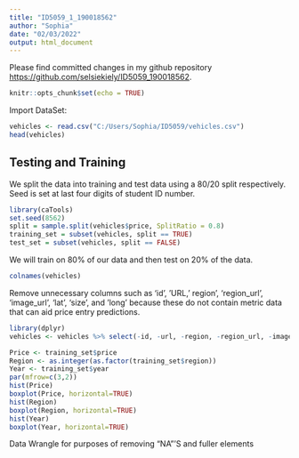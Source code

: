 ```yaml
---
title: "ID5059_1_190018562"
author: "Sophia"
date: "02/03/2022"
output: html_document
---
```

Please find committed changes in my github repository <https://github.com/selsiekiely/ID5059_190018562>.

```r
knitr::opts_chunk$set(echo = TRUE)
```

Import DataSet:

```r
vehicles <- read.csv("C:/Users/Sophia/ID5059/vehicles.csv")
head(vehicles)
```

## Testing and Training

We split the data into training and test data using a 80/20 split respectively. Seed is set at last
four digits of student ID number.

```r
library(caTools)
set.seed(8562)
split = sample.split(vehicles$price, SplitRatio = 0.8)
training_set = subset(vehicles, split == TRUE)
test_set = subset(vehicles, split == FALSE)
```

We will train on 80% of our data and then test on 20% of the data.

```r
colnames(vehicles)
```

Remove unnecessary columns such as ‘id’, ’URL,’ region’, ‘region_url’, ‘image_url’, ‘lat’, ‘size’, and ’long’ because these do not contain metric data that can aid price entry predictions.

```r
library(dplyr)
vehicles <- vehicles %>% select(-id, -url, -region, -region_url, -image_url, -lat, -size, -long)
```

```r
Price <- training_set$price
Region <- as.integer(as.factor(training_set$region))
Year <- training_set$year
par(mfrow=c(3,2))
hist(Price)
boxplot(Price, horizontal=TRUE)
hist(Region)
boxplot(Region, horizontal=TRUE)
hist(Year)
boxplot(Year, horizontal=TRUE)
```

Data Wrangle for purposes of removing "NA"'S and fuller elements

```r
```